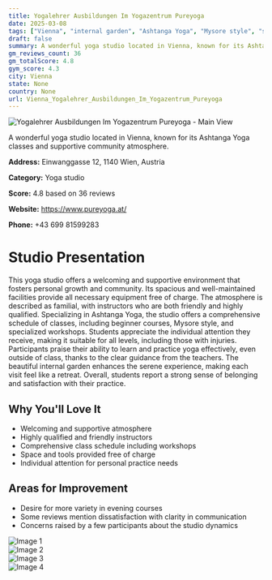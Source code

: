 ```yaml
---
title: Yogalehrer Ausbildungen Im Yogazentrum Pureyoga
date: 2025-03-08
tags: ["Vienna", "internal garden", "Ashtanga Yoga", "Mysore style", "supportive atmosphere", "community-focused", "Vienna"]  
draft: false
summary: A wonderful yoga studio located in Vienna, known for its Ashtanga Yoga classes and supportive community atmosphere.
gm_reviews_count: 36
gm_totalScore: 4.8
gym_score: 4.3
city: Vienna
state: None
country: None
url: Vienna_Yogalehrer_Ausbildungen_Im_Yogazentrum_Pureyoga
---
```


<div className="aspect-[16/9] relative my-8">
  <img 
    src="https://lh5.googleusercontent.com/p/AF1QipOokCVy-2-j9g-xP3lmyBygJCf3fi4cOJY1MiL2=w1920-h1080-k-no"
    alt="Yogalehrer Ausbildungen Im Yogazentrum Pureyoga - Main View"
    className="object-cover absolute inset-0 w-full h-full rounded-lg"
  />
</div>

A wonderful yoga studio located in Vienna, known for its Ashtanga Yoga classes and supportive community atmosphere.

**Address:** Einwanggasse 12, 1140 Wien, Austria

**Category:** Yoga studio

**Score:** 4.8 based on 36 reviews

**Website:** https://www.pureyoga.at/

**Phone:** +43 699 81599283

# Studio Presentation

This yoga studio offers a welcoming and supportive environment that fosters personal growth and community. Its spacious and well-maintained facilities provide all necessary equipment free of charge. The atmosphere is described as familial, with instructors who are both friendly and highly qualified. Specializing in Ashtanga Yoga, the studio offers a comprehensive schedule of classes, including beginner courses, Mysore style, and specialized workshops. Students appreciate the individual attention they receive, making it suitable for all levels, including those with injuries. Participants praise their ability to learn and practice yoga effectively, even outside of class, thanks to the clear guidance from the teachers. The beautiful internal garden enhances the serene experience, making each visit feel like a retreat. Overall, students report a strong sense of belonging and satisfaction with their practice.

## Why You'll Love It

- Welcoming and supportive atmosphere
- Highly qualified and friendly instructors
- Comprehensive class schedule including workshops
- Space and tools provided free of charge
- Individual attention for personal practice needs

## Areas for Improvement

- Desire for more variety in evening courses
- Some reviews mention dissatisfaction with clarity in communication
- Concerns raised by a few participants about the studio dynamics

<div className="grid grid-cols-1 xl:grid-cols-2 gap-4 my-8">
<div className="aspect-[4/3] relative"><img src="https://lh3.googleusercontent.com/p/AF1QipM31m9_2fD4dLgR2Gb0Vdkkt88kcuf2HrPGT4_T=w1920-h1080-k-no" alt="Image 1" className="object-cover absolute inset-0 w-full h-full rounded-lg" /></div>
<div className="aspect-[4/3] relative"><img src="https://lh5.googleusercontent.com/p/AF1QipMuSqD__kX0T934erL9lEuxApyffmg62L8aL86f=w1920-h1080-k-no" alt="Image 2" className="object-cover absolute inset-0 w-full h-full rounded-lg" /></div>
<div className="aspect-[4/3] relative"><img src="https://lh5.googleusercontent.com/p/AF1QipMjw5wGrtS2nfaCyqsefC0Zca8iNYa6FzmgYD2n=w1920-h1080-k-no" alt="Image 3" className="object-cover absolute inset-0 w-full h-full rounded-lg" /></div>
<div className="aspect-[4/3] relative"><img src="https://lh5.googleusercontent.com/p/AF1QipOuHA8aVAZb_P2XQg7ax-r8Uacxhg25K0q03fsb=w1920-h1080-k-no" alt="Image 4" className="object-cover absolute inset-0 w-full h-full rounded-lg" /></div>
</div>